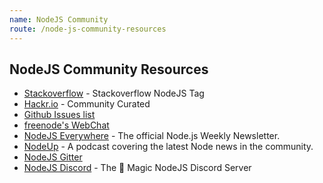 ---
name: NodeJS Community
route: /node-js-community-resources
---

## NodeJS Community Resources
- [Stackoverflow](https://stackoverflow.com/questions/tagged/node.js) - Stackoverflow NodeJS Tag
- [Hackr.io](https://hackr.io/tutorials/learn-node-js) - Community Curated
- [Github Issues list](https://github.com/nodejs/node/issues)
- [freenode's WebChat](http://webchat.freenode.net/?channels=node.js)
- [NodeJS Everywhere](https://newsletter.nodejs.org/) - The official Node.js Weekly Newsletter.
- [NodeUp](http://nodeup.com/) - A podcast covering the latest Node news in the community.
- [NodeJS Gitter](https://gitter.im/nodejs/node)
- [NodeJS Discord](https://discord.gg/96WGtJt) - The 🔮 Magic NodeJS Discord Server